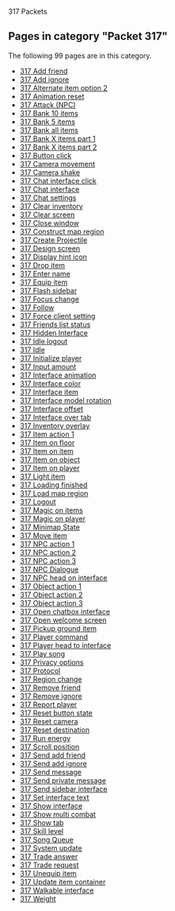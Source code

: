 317 Packets
<!-- DO NOT EDIT BELOW THIS LINE, OR CHANGE THIS COMMENT, CODE AUTOMATICALLY GENERATED BY category.sh -->
== '''Pages in category "Packet 317"''' ==
The following 99 pages are in this category.
* [[317 Add friend]]
* [[317 Add ignore]]
* [[317 Alternate item option 2]]
* [[317 Animation reset]]
* [[317 Attack (NPC)]]
* [[317 Bank 10 items]]
* [[317 Bank 5 items]]
* [[317 Bank all items]]
* [[317 Bank X items part 1]]
* [[317 Bank X items part 2]]
* [[317 Button click]]
* [[317 Camera movement]]
* [[317 Camera shake]]
* [[317 Chat interface click]]
* [[317 Chat interface]]
* [[317 Chat settings]]
* [[317 Clear inventory]]
* [[317 Clear screen]]
* [[317 Close window]]
* [[317 Construct map region]]
* [[317 Create Projectile]]
* [[317 Design screen]]
* [[317 Display hint icon]]
* [[317 Drop item]]
* [[317 Enter name]]
* [[317 Equip item]]
* [[317 Flash sidebar]]
* [[317 Focus change]]
* [[317 Follow]]
* [[317 Force client setting]]
* [[317 Friends list status]]
* [[317 Hidden Interface]]
* [[317 Idle logout]]
* [[317 Idle]]
* [[317 Initialize player]]
* [[317 Input amount]]
* [[317 Interface animation]]
* [[317 Interface color]]
* [[317 Interface item]]
* [[317 Interface model rotation]]
* [[317 Interface offset]]
* [[317 Interface over tab]]
* [[317 Inventory overlay]]
* [[317 Item action 1]]
* [[317 Item on floor]]
* [[317 Item on item]]
* [[317 Item on object]]
* [[317 Item on player]]
* [[317 Light item]]
* [[317 Loading finished]]
* [[317 Load map region]]
* [[317 Logout]]
* [[317 Magic on items]]
* [[317 Magic on player]]
* [[317 Minimap State]]
* [[317 Move item]]
* [[317 NPC action 1]]
* [[317 NPC action 2]]
* [[317 NPC action 3]]
* [[317 NPC Dialogue]]
* [[317 NPC head on interface]]
* [[317 Object action 1]]
* [[317 Object action 2]]
* [[317 Object action 3]]
* [[317 Open chatbox interface]]
* [[317 Open welcome screen]]
* [[317 Pickup ground item]]
* [[317 Player command]]
* [[317 Player head to interface]]
* [[317 Play song]]
* [[317 Privacy options]]
* [[317 Protocol]]
* [[317 Region change]]
* [[317 Remove friend]]
* [[317 Remove ignore]]
* [[317 Report player]]
* [[317 Reset button state]]
* [[317 Reset camera]]
* [[317 Reset destination]]
* [[317 Run energy]]
* [[317 Scroll position]]
* [[317 Send add friend]]
* [[317 Send add ignore]]
* [[317 Send message]]
* [[317 Send private message]]
* [[317 Send sidebar interface]]
* [[317 Set interface text]]
* [[317 Show interface]]
* [[317 Show multi combat]]
* [[317 Show tab]]
* [[317 Skill level]]
* [[317 Song Queue]]
* [[317 System update]]
* [[317 Trade answer]]
* [[317 Trade request]]
* [[317 Unequip item]]
* [[317 Update item container]]
* [[317 Walkable interface]]
* [[317 Weight]]
